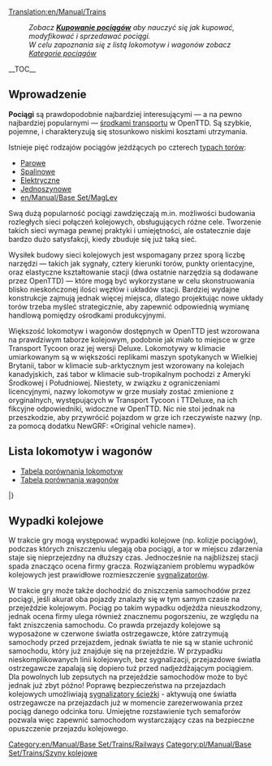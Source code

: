[[Translation:en/Manual/Trains]]
{{pl/Spis treści}}
:''Zobacz '''[[en/Manual/Buying trains|Kupowanie pociągów]]''' aby nauczyć się jak kupować, modyfikować i sprzedawać pociągi.''
:''W celu zapoznania się z listą lokomotyw i wagonów zobacz [[:Category:pl/Manual/Base Set/Trains/Koleje|Kategorie pociągów]]''
__TOC__
==Wprowadzenie==

'''Pociągi''' są prawdopodobnie najbardziej interesującymi — a na pewno najbardziej popularnymi — [[pl/Manual/Pojazdy|środkami transportu]] w OpenTTD. Są szybkie, pojemne, i charakteryzują się stosunkowo niskimi kosztami utrzymania. 

Istnieje pięć rodzajów pociągów jeżdżących po czterech [[en/Manual/Base Set/Types of railway|typach torów]]:
* [[pl/Manual/Base Set/Tory kolejowe|Parowe]]
* [[pl/Manual/Base Set/Tory kolejowe|Spalinowe]]
* [[en/Manual/Base Set/Electrified railways|Elektryczne]]
* [[en/Manual/Base Set/Monorail|Jednoszynowe]]
* [[en/Manual/Base Set/MagLev]]

Swą dużą popularność pociągi zawdzięczają m.in. możliwości budowania rozległych sieci połączeń kolejowych, obsługujących różne cele. Tworzenie takich sieci wymaga pewnej praktyki i umiejętności, ale ostatecznie daje bardzo dużo satysfakcji, kiedy zbuduje się już taką sieć.

Wysiłek budowy sieci kolejowych jest wspomagany przez sporą liczbę narzędzi — takich jak sygnały, cztery kierunki torów, punkty orientacyjne, oraz elastyczne kształtowanie stacji (dwa ostatnie narzędzia są dodawane przez OpenTTD) — które mogą być wykorzystane w celu skonstruowania blisko nieskończonej ilości węzłów i układów stacji. Bardziej wydajne konstrukcje zajmują jednak więcej miejsca, dlatego projektując nowe układy torów trzeba myśleć strategicznie, aby zapewnić odpowiednią wymianę handlową pomiędzy ośrodkami produkcyjnymi.

Większość lokomotyw i wagonów dostępnych w OpenTTD jest wzorowana na prawdziwym taborze kolejowym, podobnie jak miało to miejsce w grze Transport Tycoon oraz jej wersji Deluxe. Lokomotywy w klimacie umiarkowanym są w większości replikami maszyn spotykanych w Wielkiej Brytanii, tabor w klimacie sub-arktycznym jest wzorowany na kolejach kanadyjskich, zaś tabor w klimacie sub-tropikalnym pochodzi z Ameryki Środkowej i Południowej. Niestety, w związku z ograniczeniami licencyjnymi, nazwy lokomotyw w grze musiały zostać zmienione z oryginalnych, występujących w Transport Tycoon i TTDeluxe, na ich fikcyjne odpowiedniki, widoczne w OpenTTD. Nic nie stoi jednak na przeszkodzie, aby przywrócić pojazdom w grze ich rzeczywiste nazwy (np. za pomocą dodatku NewGRF: «Original vehicle name»).

==Lista lokomotyw i wagonów==

* [[pl/Manual/Base Set/Trains/Porównanie lokomotyw|Tabela porównania lokomotyw]]
* [[pl/Manual/Base Set/Trains/Porównanie wagonów|Tabela porównania wagonów]]

{{en/Manual/VehicleTable/Start}}
{{en/Manual/VehicleTable/Header|Parowozy}}
{{en/Manual/VehicleTable/Row|
*[[File:en/Manual/Base Set/Trains/Kirbypaultank.png|Kirby Paul Tank Engine]] [[pl/Manual/Base Set/Trains/Kirby Paul Tank|Kirby Paul Tank]]
*[[File:en/Manual/Base Set/Trains/Chaneyjubilee.png|Chaney "Jubilee" Engine]] [[pl/Manual/Base Set/Trains/Chaney "Jubilee"|Chaney "Jubilee"]]
*[[File:en/Manual/Base Set/Trains/Ginzua4.png|Ginzu "A4" Engine]] [[pl/Manual/Base Set/Trains/Ginzu "A4"|Ginzu "A4"]]
*[[File:en/Manual/Base Set/Trains/Sh8p.png|SH "8P" Engine]] [[pl/Manual/Base Set/Trains/SH "8P"|SH "8P"]]
|
*[[File:en/Manual/Base Set/Trains/Wills280.png|Wills 2-8-0 Engine]] [[pl/Manual/Base Set/Trains/Wills 2-8-0|Wills 2-8-0]]
|
*[[File:en/Manual/Base Set/Trains/Wills280.png|Wills 2-8-0 Engine]] [[pl/Manual/Base Set/Trains/Wills 2-8-0|Wills 2-8-0]]
|
*[[File:en/Manual/Base Set/Trains/Powernautchoochoo.png|Ploddyphut Choo-Choo Engine]] [[en/Manual/Base Set/Trains/Ploddyphut Choo-Choo]]
*[[File:en/Manual/Base Set/Trains/Ploddyphutchoochoo.png|Powernaut Choo-Choo Engine]] [[en/Manual/Base Set/Trains/Powernaut Choo-Choo]]
*[[File:en/Manual/Base Set/Trains/Mightymoverchoochoo.png|Might Mover Choo-Choo Engine]] [[en/Manual/Base Set/Trains/Mightymover Choo-Choo]]
}}
{{en/Manual/VehicleTable/Header|Spalinowe}}
{{en/Manual/VehicleTable/Row|
*[[File:en/Manual/Base Set/Trains/Manleymoreldmu.png|Manley-Morel DMU Engine]] [[pl/Manual/Base Set/Trains/Manley-Morel DMU|Manley-Morel DMU]]
*[[File:en/Manual/Base Set/Trains/Shhendry25.png|SH/Hendry "25" Engine]] [[pl/Manual/Base Set/Trains/Hendry "25"|SH/Hendry "25"]]
*[[File:en/Manual/Base Set/Trains/Floss47.png|Floss "47" Engine]] [[pl/Manual/Base Set/Trains/Floss "47"|Floss "47"]]
*[[File:en/Manual/Base Set/Trains/Uu37.png|UU "37" Engine]] [[pl/Manual/Base Set/Trains/UU "37"|UU "37"]]
*[[File:en/Manual/Base Set/Trains/Sh125.png|SH "125" Engine]] [[pl/Manual/Base Set/Trains/SH "125"|SH "125"]]
*[[File:en/Manual/Base Set/Trains/Dash.png|"Dash" Engine]] [[pl/Manual/Base Set/Trains/Dash|"Dash"]]
|
*[[File:en/Manual/Base Set/Trains/Mjs250.png|MJS 250 Engine]] [[pl/Manual/Base Set/Trains/MJS250|MJS250]]
*[[File:en/Manual/Base Set/Trains/Kelling3100.png|Kelling 3100 Engine]] [[pl/Manual/Base Set/Trains/Kelling 3100|Kelling 3100]]
*[[File:en/Manual/Base Set/Trains/Cs4000.png|CS4000 Engine]] [[pl/Manual/Base Set/Trains/CS4000|CS4000]]
*[[File:en/Manual/Base Set/Trains/Cs2400.png|CS2400 Engine]] [[pl/Manual/Base Set/Trains/CS2400|CS2400]]
*[[File:en/Manual/Base Set/Trains/Mjs1000.png|MJS 1000 Engine]] [[pl/Manual/Base Set/Trains/MJS 1000|MJS 1000]]
*[[File:en/Manual/Base Set/Trains/Centennial.png|Centennial Engine]] [[pl/Manual/Base Set/Trains/Centennial|Centennial]]
*[[File:en/Manual/Base Set/Trains/Turnerturbo.png|Turner Turbo]] [[pl/Manual/Base Set/Trains/Turner Turbo|Turner Turbo]]
|
*[[File:en/Manual/Base Set/Trains/Mjs250.png|MJS 250 Engine]] [[pl/Manual/Base Set/Trains/MJS250|MJS250]]
*[[File:en/Manual/Base Set/Trains/Kelling3100.png|Kelling 3100 Engine]] [[pl/Manual/Base Set/Trains/Kelling 3100|Kelling 3100]]
*[[File:en/Manual/Base Set/Trains/Cs4000.png|CS4000 Engine]] [[pl/Manual/Base Set/Trains/CS4000|CS4000]]
*[[File:en/Manual/Base Set/Trains/Cs2400.png|CS2400 Engine]] [[pl/Manual/Base Set/Trains/CS2400|CS2400]]
*[[File:en/Manual/Base Set/Trains/Mjs1000.png|MJS 1000 Engine]] [[pl/Manual/Base Set/Trains/MJS 1000|MJS 1000]]
*[[File:en/Manual/Base Set/Trains/Centennial.png|Centennial Engine]] [[pl/Manual/Base Set/Trains/Centennial|Centennial]]
*[[File:en/Manual/Base Set/Trains/Turnerturbo.png|Turner Turbo]] [[pl/Manual/Base Set/Trains/Turner Turbo|Turner Turbo]]
|
*[[File:en/Manual/Base Set/Trains/Ploddyphutdiesel.png|Ploddyphut Diesel]] [[en/Manual/Base Set/Trains/Ploddyphut Diesel]]
*[[File:en/Manual/Base Set/Trains/Powernautdiesel.png|Powernaut Diesel]] [[en/Manual/Base Set/Trains/Powernaut Diesel]]
}}
{{en/Manual/VehicleTable/Header|Elektryczne}}
{{en/Manual/VehicleTable/Row|
*[[File:en/Manual/Base Set/Trains/Sh30.png|SH "30" Engine]] [[pl/Manual/Base Set/Trains/SH "30"|SH "30"]]
*[[File:en/Manual/Base Set/Trains/Sh40.png|SH "40" Engine]] [[pl/Manual/Base Set/Trains/SH "40"|SH "40"]]
*[[File:en/Manual/Base Set/Trains/Tim.png|"T.I.M" Engine]] [[pl/Manual/Base Set/Trains/T.I.M.|"T.I.M."]]
*[[File:en/Manual/Base Set/Trains/Asiastar.png|"Asiastar" Engine]] [[pl/Manual/Base Set/Trains/AsiaStar|"AsiaStar"]]
|
None
|
None
|
None
}}
{{en/Manual/VehicleTable/Header|Jednoszynowe}}
{{en/Manual/VehicleTable/Row|
*[[File:en/Manual/Base Set/Trains/X2001.png|X2001 Monorail Engine]] [[en/Manual/Base Set/Trains/X2001|'X2001']]
*[[File:en/Manual/Base Set/Trains/Millenniumz1.png|Milennium 'Z1' Monorail Engine]] [[en/Manual/Base Set/Trains/Millennium Z1|'Millennium Z1']]
|
*[[File:en/Manual/Base Set/Trains/X2001.png|X2001 Monorail Engine]] [[en/Manual/Base Set/Trains/X2001|'X2001']]
*[[File:en/Manual/Base Set/Trains/Millenniumz1.png|Milennium 'Z1' Monorail Engine]] [[en/Manual/Base Set/Trains/Millennium Z1|'Millennium Z1']]
|
*[[File:en/Manual/Base Set/Trains/X2001.png|X2001 Monorail Engine]] [[en/Manual/Base Set/Trains/X2001|'X2001']]
*[[File:en/Manual/Base Set/Trains/Millenniumz1.png|Milennium 'Z1' Monorail Engine]] [[en/Manual/Base Set/Trains/Millennium Z1|'Millennium Z1']]
|
*[[File:en/Manual/Base Set/Trains/Wizzowowz99.png|Wizzowow 'Z99' Monorail Engine]] [[en/Manual/Base Set/Trains/Wizzowow Z99]]
}}
{{en/Manual/VehicleTable/Header|MagLev}}
{{en/Manual/VehicleTable/Row|
*[[File:en/Manual/Base Set/Trains/Lev1leviathan.png|MagLev Engine 1: Leviathan]] [[en/Manual/Base Set/Trains/Lev1 'Leviathan']]
*[[File:en/Manual/Base Set/Trains/Lev2cyclops.png|MagLev Engine 2: Cyclops]] [[en/Manual/Base Set/Trains/Lev2 'Cyclops']]
*[[File:en/Manual/Base Set/Trains/Lev3pegasus.png|MagLev Engine 3: Pegasus]] [[en/Manual/Base Set/Trains/Lev3 'Pegasus']]
*[[File:en/Manual/Base Set/Trains/Lev4chimaerarhead.png|MagLev Engine 4: Chimaera (front)]] [[en/Manual/Base Set/Trains/Lev4 'Chimaera']]
|
*[[File:en/Manual/Base Set/Trains/Lev1leviathan.png|MagLev Engine 1: Leviathan]] [[en/Manual/Base Set/Trains/Lev1 'Leviathan']]
*[[File:en/Manual/Base Set/Trains/Lev2cyclops.png|MagLev Engine 2: Cyclops]] [[en/Manual/Base Set/Trains/Lev2 'Cyclops']]
*[[File:en/Manual/Base Set/Trains/Lev3pegasus.png|MagLev Engine 3: Pegasus]] [[en/Manual/Base Set/Trains/Lev3 'Pegasus']]
*[[File:en/Manual/Base Set/Trains/Lev4chimaerarhead.png|MagLev Engine 4: Chimaera (front)]] [[en/Manual/Base Set/Trains/Lev4 'Chimaera']]
|
*[[File:en/Manual/Base Set/Trains/Lev1leviathan.png|MagLev Engine 1: Leviathan]] [[en/Manual/Base Set/Trains/Lev1 'Leviathan']]
*[[File:en/Manual/Base Set/Trains/Lev2cyclops.png|MagLev Engine 2: Cyclops]] [[en/Manual/Base Set/Trains/Lev2 'Cyclops']]
*[[File:en/Manual/Base Set/Trains/Lev3pegasus.png|MagLev Engine 3: Pegasus]] [[en/Manual/Base Set/Trains/Lev3 'Pegasus']]
*[[File:en/Manual/Base Set/Trains/Lev4chimaerarhead.png|MagLev Engine 4: Chimaera (front)]] [[en/Manual/Base Set/Trains/Lev4 'Chimaera']]
|
*[[File:en/Manual/Base Set/Trains/Wizzowowrocketeer.png|Toyland Wizzowow Rocketeer]] [[en/Manual/Base Set/Trains/Wizzowow Rocketeer]]
}}
{{en/Manual/VehicleTable/Header|Wagony}}
{{en/Manual/VehicleTable/Row|
*[[File:en/Manual/Base Set/Trains/Passengercarriage.png|Standard Passenger Carriage]] [[pl/Manual/Base Set/Trains/Przewóz pasażerski|Passenger Carriage]]
*[[File:en/Manual/Base Set/Trains/Mailvan.png|Standard Mail Van]] [[pl/Manual/Base Set/Trains/Wagon pocztowy|Mail Van]]
*[[File:en/Manual/Base Set/Trains/Coaltruck.png|Standard Coal Truck]] [[pl/Manual/Base Set/Trains/Wagon na węgiel|Coal Truck]]
*[[File:en/Manual/Base Set/Trains/Oiltanker car.png|Standard Oil Tanker]] [[pl/Manual/Base Set/Trains/Cysterna na ropę|Oil Tanker]]
*[[File:en/Manual/Base Set/Trains/Livestockvan.png|Standard Livestock Van]] [[pl/Manual/Base Set/Trains/Wagon na żywiec|Livestock Van]]
*[[File:en/Manual/Base Set/Trains/Goodsvan.png|Standard Goods Van]] [[pl/Manual/Base Set/Trains/Wagon towarowy|Goods Van]]
*[[File:en/Manual/Base Set/Trains/Grainhopper.png|Standard Grain Hopper]] [[pl/Manual/Base Set/Trains/Wagon na ziarno|Grain Hopper]]
*[[File:en/Manual/Base Set/Trains/Woodtruck.png|Standard Wood Truck]] [[pl/Manual/Base Set/Trains/Wagon na drewno|Wood Truck]]
*[[File:en/Manual/Base Set/Trains/Ironorehopper.png|Standard Iron Ore Hopper]] [[pl/Manual/Base Set/Trains/Wagon na rudę żelaza|Iron Ore Hopper]]
*[[File:en/Manual/Base Set/Trains/Steeltruck.png|Standard Steel Truck]] [[pl/Manual/Base Set/Trains/Wagon na stal|Steel Truck]]
*[[File:en/Manual/Base Set/Trains/Armouredvan.png|Standard Armoured Van]] [[pl/Manual/Base Set/Trains/Wagon opancerzony|Armoured Van]]
|
*[[File:en/Manual/Base Set/Trains/Passengercarriagex.png|Tropical and Sub-arctic Passenger Carriage]] [[pl/Manual/Base Set/Trains/Przewóz pasażerski|Passenger Carriage]]
*[[File:en/Manual/Base Set/Trains/Mailvan.png|Standard Mail Van]] [[pl/Manual/Base Set/Trains/Wagon pocztowy|Mail Van]]
*[[File:en/Manual/Base Set/Trains/Coaltruck.png|Standard Coal Truck]] [[pl/Manual/Base Set/Trains/Wagon na węgiel|Coal Truck]]
*[[File:en/Manual/Base Set/Trains/Oiltanker car.png|Standard Oil Tanker]] [[pl/Manual/Base Set/Trains/Cysterna na ropę|Oil Tanker]]
*[[File:en/Manual/Base Set/Trains/Livestockvan.png|Standard Livestock Van]] [[pl/Manual/Base Set/Trains/Wagon na żywiec|Livestock Van]]
*[[File:en/Manual/Base Set/Trains/Goodsvan.png|Standard Goods Van]] [[pl/Manual/Base Set/Trains/Wagon towarowy|Goods Van]]
*[[File:en/Manual/Base Set/Trains/Grainhopper.png|Standard Grain Hopper]] [[pl/Manual/Base Set/Trains/Wagon na ziarno|Grain Hopper]]
*[[File:en/Manual/Base Set/Trains/Woodtruck.png|Standard Wood Truck]] [[pl/Manual/Base Set/Trains/Wagon na drewno|Wood Truck]]
*[[File:en/Manual/Base Set/Trains/Armouredvan.png|Standard Armoured Van]] [[pl/Manual/Base Set/Trains/Wagon opancerzony|Armoured Van]]
*[[File:en/Manual/Base Set/Trains/Foodvan.png|Tropical and Sub-arctic Food Van]] [[pl/Manual/Base Set/Trains/Wagon na żywność|Food Van]]
*[[File:en/Manual/Base Set/Trains/Papertruck.png|Tropical and Sub-arctic Paper Truck]] [[pl/Manual/Base Set/Trains/Wagon na papier|Paper Truck]]
|
*[[File:en/Manual/Base Set/Trains/Passengercarriagex.png|Tropical and Sub-arctic Passenger Carriage]] [[pl/Manual/Base Set/Trains/Przewóz pasażerski|Passenger Carriage]]
*[[File:en/Manual/Base Set/Trains/Mailvan.png|Standard Mail Van]] [[pl/Manual/Base Set/Trains/Wagon pocztowy|Mail Van]]
*[[File:en/Manual/Base Set/Trains/Oiltanker car.png|Standard Oil Tanker]] [[pl/Manual/Base Set/Trains/Cysterna na ropę|Oil Tanker]]
*[[File:en/Manual/Base Set/Trains/Goodsvan.png|Standard Goods Van]] [[pl/Manual/Base Set/Trains/Wagon towarowy|Goods Van]]
*[[File:en/Manual/Base Set/Trains/Grainhopper.png|Standard Grain Hopper]] [[pl/Manual/Base Set/Trains/Wagon na ziarno|Grain Hopper]]
*[[File:en/Manual/Base Set/Trains/Woodtruck.png|Standard Wood Truck]] [[pl/Manual/Base Set/Trains/Wagon na drewno|Wood Truck]]
*[[File:en/Manual/Base Set/Trains/Armouredvan.png|Standard Armoured Van]] [[pl/Manual/Base Set/Trains/Wagon opancerzony|Armoured Van]]
*[[File:en/Manual/Base Set/Trains/Foodvan.png|Tropical and Sub-arctic Food Van]] [[pl/Manual/Base Set/Trains/Wagon na żywność|Food Van]]
*[[File:en/Manual/Base Set/Trains/Copperorehopper.png|Tropical Copper Ore Hopper]] [[pl/Manual/Base Set/Trains/Wagon na rudę miedzi|Copper Ore Hopper]]
*[[File:en/Manual/Base Set/Trains/Watertanker.png|Tropical Water Tanker]] [[pl/Manual/Base Set/Trains/Cysterna na wodę|Water Tanker]]
*[[File:en/Manual/Base Set/Trains/Fruittruck.png|Tropical Fruit Truck]] [[pl/Manual/Base Set/Trains/Wagon na owoce|Fruit Truck]]
*[[File:en/Manual/Base Set/Trains/Rubbertruck.png|Tropcial Rubber Truck]] [[pl/Manual/Base Set/Trains/Wagon na kauczuk|Rubber Truck]]
|
*[[File:en/Manual/Base Set/Trains/Passengercarriagetoyland.png|Standard Passenger Carriage]] [[en/Manual/Base Set/Trains/Passenger Carriage]]
*[[File:en/Manual/Base Set/Trains/Mailvanx.png|Standard Mail Van]] [[en/Manual/Base Set/Trains/Mail Van]]
*[[File:en/Manual/Base Set/Trains/Sugartruck.png|Toyland Sugar Truck]] [[en/Manual/Base Set/Trains/Sugar Truck]]
*[[File:en/Manual/Base Set/Trains/Candyflosshopper.png|Toyland Candyfloss Hopper]] [[en/Manual/Base Set/Trains/Candyfloss Hopper]]
*[[File:en/Manual/Base Set/Trains/Toffeehopper.png|Toyland Toffee Hopper]] [[en/Manual/Base Set/Trains/Toffee Hopper]]
*[[File:en/Manual/Base Set/Trains/Bubblevan.png|Toyland Bubble Van]] [[en/Manual/Base Set/Trains/Bubble Van]]
*[[File:en/Manual/Base Set/Trains/Colatanker.png|Toyland Cola Tanker]] [[en/Manual/Base Set/Trains/Cola Tanker]]
*[[File:en/Manual/Base Set/Trains/Sweetvan.png|Toyland Sweet Van]] [[en/Manual/Base Set/Trains/Sweet Van]]
*[[File:en/Manual/Base Set/Trains/Toyvan.png|Toyland Toy Van]] [[en/Manual/Base Set/Trains/Toy Van]]
*[[File:en/Manual/Base Set/Trains/Batterytruck.png|Toyland Battery Truck]] [[en/Manual/Base Set/Trains/Battery Truck]]
*[[File:en/Manual/Base Set/Trains/Fuzzydrinktruck.png|Toyland Fuzzy Drink Truck]] [[en/Manual/Base Set/Trains/Fizzy Drink Truck]]
*[[File:en/Manual/Base Set/Trains/Plastictruck.png|Toyland Plastic Truck]] [[en/Manual/Base Set/Trains/Plastic Truck]]
}}
|}

==Wypadki kolejowe==
W trakcie gry mogą występować wypadki kolejowe (np. kolizje pociągów), podczas których zniszczeniu ulegają oba pociągi, a tor w miejscu zdarzenia staje się nieprzejezdny na dłuższy czas. Jednocześnie na najbliższej stacji spada znacząco ocena firmy gracza. Rozwiązaniem problemu wypadków kolejowych jest prawidłowe rozmieszczenie [[pl/Manual/Sygnalizacja|sygnalizatorów]].

W trakcie gry może także dochodzić do zniszczenia samochodów przez pociągi, jeśli akurat oba pojazdy znalazły się w tym samym czasie na przejeździe kolejowym. Pociąg po takim wypadku odjeżdża nieuszkodzony, jednak ocena firmy ulega również znacznemu pogorszeniu, ze względu na fakt zniszczenia samochodu. Co prawda przejazdy kolejowe są wyposażone w czerwone światła ostrzegawcze, które zatrzymują samochody przed przejazdem, jednak światła te nie są w stanie uchronić samochodu, który już znajduje się na przejeździe. W przypadku nieskomplikowanych linii kolejowych, bez sygnalizacji, przejazdowe światła ostrzegawcze zapalają się dopiero tuż przed nadjeżdżającym pociągiem. Dla powolnych lub zepsutych na przejeździe samochodów może to być jednak już zbyt późno! Poprawę bezpieczeństwa na przejazdach kolejowych umożliwiają [[pl/Manual/Sygnalizacja#path-signals|sygnalizatory ścieżki]] - aktywują one światła ostrzegawcze na przejazdach już w momencie zarezerwowania przez pociąg danego odcinka toru. Umiejętne rozstawienie tych semaforów pozwala więc zapewnić samochodom wystarczający czas na bezpieczne opuszczenie przejazdu kolejowego.

[[Category:en/Manual/Base Set/Trains/Railways]][[Category:pl/Manual/Base Set/Trains/Szyny kolejowe]]